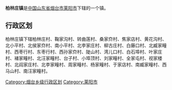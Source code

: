 '''柏林庄镇'''是[[中华人民共和国|中国]][[山东省|山东省]][[烟台市|烟台市]][[莱阳市|莱阳市]]下辖的一个镇。

== 行政区划 ==

柏林庄镇下辖柏林庄村、鞠家沟村、转曲莲村、桑家夼村、焦家店村、黄花沟村、北小平村、北侯家夼村、南小平村、北李家庄村、柳古庄村、白藤口村、北臧家疃村、西枣行村、东枣行村、西孙家夼村、陡山村、湾儿口村、白石埠村、叶家庄村、褚家疃村、北汪家疃村、台子村、小埠顶村、刘家疃村、全家屯村、视家楼村、北阎家庄村、北李家疃村、周家疃村、杨家疃村、于家店村、南臧家疃村、西马山村、南汪家疃村。

{{山东小作品}}
{{莱阳市行政区划}}

[[Category:烟台乡级行政区划|Category:烟台乡级行政区划]]
[[Category:莱阳市|Category:莱阳市]]
